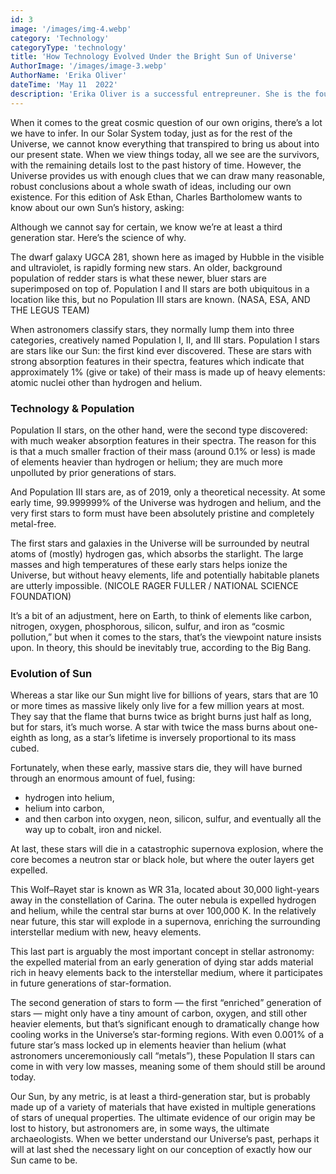 ```yaml
---
id: 3
image: '/images/img-4.webp'
category: 'Technology'
categoryType: 'technology'
title: 'How Technology Evolved Under the Bright Sun of Universe'
AuthorImage: '/images/image-3.webp'
AuthorName: 'Erika Oliver'
dateTime: 'May 11  2022'
description: 'Erika Oliver is a successful entrepreuner. She is the founder of Acme Inc, a bootstrapped business that builds affordable SaaS tools for local news, indie publishers, and other small businesses.'
---
```


When it comes to the great cosmic question of our own origins, there’s a lot we have to infer. In our Solar System today, just as for the rest of the Universe, we cannot know everything that transpired to bring us about into our present state. When we view things today, all we see are the survivors, with the remaining details lost to the past history of time. However, the Universe provides us with enough clues that we can draw many reasonable, robust conclusions about a whole swath of ideas, including our own existence. For this edition of Ask Ethan, Charles Bartholomew wants to know about our own Sun’s history, asking:

Although we cannot say for certain, we know we’re at least a third generation star. Here’s the science of why.

The dwarf galaxy UGCA 281, shown here as imaged by Hubble in the visible and ultraviolet, is rapidly forming new stars. An older, background population of redder stars is what these newer, bluer stars are superimposed on top of. Population I and II stars are both ubiquitous in a location like this, but no Population III stars are known. (NASA, ESA, AND THE LEGUS TEAM)

When astronomers classify stars, they normally lump them into three categories, creatively named Population I, II, and III stars. Population I stars are stars like our Sun: the first kind ever discovered. These are stars with strong absorption features in their spectra, features which indicate that approximately 1% (give or take) of their mass is made up of heavy elements: atomic nuclei other than hydrogen and helium.

### Technology & Population

Population II stars, on the other hand, were the second type discovered: with much weaker absorption features in their spectra. The reason for this is that a much smaller fraction of their mass (around 0.1% or less) is made of elements heavier than hydrogen or helium; they are much more unpolluted by prior generations of stars.

And Population III stars are, as of 2019, only a theoretical necessity. At some early time, 99.999999% of the Universe was hydrogen and helium, and the very first stars to form must have been absolutely pristine and completely metal-free.

The first stars and galaxies in the Universe will be surrounded by neutral atoms of (mostly) hydrogen gas, which absorbs the starlight. The large masses and high temperatures of these early stars helps ionize the Universe, but without heavy elements, life and potentially habitable planets are utterly impossible. (NICOLE RAGER FULLER / NATIONAL SCIENCE FOUNDATION)

It’s a bit of an adjustment, here on Earth, to think of elements like carbon, nitrogen, oxygen, phosphorous, silicon, sulfur, and iron as “cosmic pollution,” but when it comes to the stars, that’s the viewpoint nature insists upon. In theory, this should be inevitably true, according to the Big Bang.

### Evolution of Sun

Whereas a star like our Sun might live for billions of years, stars that are 10 or more times as massive likely only live for a few million years at most. They say that the flame that burns twice as bright burns just half as long, but for stars, it’s much worse. A star with twice the mass burns about one-eighth as long, as a star’s lifetime is inversely proportional to its mass cubed.

Fortunately, when these early, massive stars die, they will have burned through an enormous amount of fuel, fusing:

- hydrogen into helium,
- helium into carbon,
- and then carbon into oxygen, neon, silicon, sulfur, and eventually all the way up to cobalt, iron and nickel.

At last, these stars will die in a catastrophic supernova explosion, where the core becomes a neutron star or black hole, but where the outer layers get expelled.

This Wolf–Rayet star is known as WR 31a, located about 30,000 light-years away in the constellation of Carina. The outer nebula is expelled hydrogen and helium, while the central star burns at over 100,000 K. In the relatively near future, this star will explode in a supernova, enriching the surrounding interstellar medium with new, heavy elements.

This last part is arguably the most important concept in stellar astronomy: the expelled material from an early generation of dying star adds material rich in heavy elements back to the interstellar medium, where it participates in future generations of star-formation.

The second generation of stars to form — the first “enriched” generation of stars — might only have a tiny amount of carbon, oxygen, and still other heavier elements, but that’s significant enough to dramatically change how cooling works in the Universe’s star-forming regions. With even 0.001% of a future star’s mass locked up in elements heavier than helium (what astronomers unceremoniously call “metals”), these Population II stars can come in with very low masses, meaning some of them should still be around today.

Our Sun, by any metric, is at least a third-generation star, but is probably made up of a variety of materials that have existed in multiple generations of stars of unequal properties. The ultimate evidence of our origin may be lost to history, but astronomers are, in some ways, the ultimate archaeologists. When we better understand our Universe’s past, perhaps it will at last shed the necessary light on our conception of exactly how our Sun came to be.
